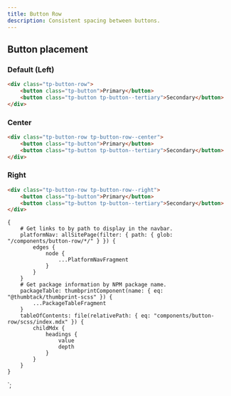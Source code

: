 ```yaml
---
title: Button Row
description: Consistent spacing between buttons.
---
```



<ComponentHeader data={props.data} />

## Button placement

### Default (Left)

```html
<div class="tp-button-row">
    <button class="tp-button">Primary</button>
    <button class="tp-button tp-button--tertiary">Secondary</button>
</div>
```

### Center

```html
<div class="tp-button-row tp-button-row--center">
    <button class="tp-button">Primary</button>
    <button class="tp-button tp-button--tertiary">Secondary</button>
</div>
```

### Right

```html
<div class="tp-button-row tp-button-row--right">
    <button class="tp-button">Primary</button>
    <button class="tp-button tp-button--tertiary">Secondary</button>
</div>
```

<ComponentFooter data={props.data} />

    {
        # Get links to by path to display in the navbar.
        platformNav: allSitePage(filter: { path: { glob: "/components/button-row/*/" } }) {
            edges {
                node {
                    ...PlatformNavFragment
                }
            }
        }
        # Get package information by NPM package name.
        packageTable: thumbprintComponent(name: { eq: "@thumbtack/thumbprint-scss" }) {
            ...PackageTableFragment
        }
        tableOfContents: file(relativePath: { eq: "components/button-row/scss/index.mdx" }) {
            childMdx {
                headings {
                    value
                    depth
                }
            }
        }
    }
`;
